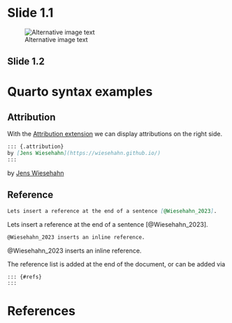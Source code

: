 

# Slide 1.1

![Alternative image text](images/triangle_logo.png){.lightbox}

## Slide 1.2


# Quarto syntax examples

## Attribution

With the [Attribution extension](https://github.com/quarto-ext/attribution) we can display attributions on the right side.

```markdown
::: {.attribution}
by [Jens Wiesehahn](https://wiesehahn.github.io/)
:::
```

::: {.attribution}
by [Jens Wiesehahn](https://wiesehahn.github.io/)
:::


## Reference

``` markdown                            
Lets insert a reference at the end of a sentence [@Wiesehahn_2023]. 
```
Lets insert a reference at the end of a sentence [@Wiesehahn_2023]. 


``` markdown                            
@Wiesehahn_2023 inserts an inline reference.
```
@Wiesehahn_2023 inserts an inline reference.



The reference list is added at the end of the document, or can be added via 
```markdown
::: {#refs}
:::

```


# References

::: {#refs}
:::

